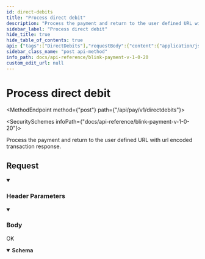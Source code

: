 ```yaml
---
id: direct-debits
title: "Process direct debit"
description: "Process the payment and return to the user defined URL with url encoded transaction response."
sidebar_label: "Process direct debit"
hide_title: true
hide_table_of_contents: true
api: {"tags":["DirectDebits"],"requestBody":{"content":{"application/json":{"schema":{"type":"object","x-examples":{"Example 1":{"payment_intent":"pi_Swhc84aSLtUGppvPARX","given_name":"test","family_name":"test","email":"random@gmail.com","country_code":"GB","customer_address":"12/B Example St.","customer_postcode":"12000","account_holder_name":"test account holder","branch_code":"20000","account_number":"579000","merchant_data":{"my_order_id":"dd-12345678"}}},"properties":{"payment_intent":{"type":"string","description":"Payment intent token."},"given_name":{"type":"string","description":"User’s given name or first name."},"family_name":{"type":"string","description":"User’s family name or Surname."},"email":{"type":"string","description":"User’s email address."},"country_code":{"type":"string","description":"ISO country code. Default value GB."},"customer_address":{"type":"string","description":"User’s address details."},"customer_postcode":{"type":"string","description":"User’s postcode."},"account_holder_name":{"type":"string","description":"User’s bank account name."},"branch_code":{"type":"string","description":"User’s bank short code."},"account_number":{"type":"string","description":"User’s bank account number."},"merchant_data":{"type":"string","description":"The merchant can add custom key value pairs in JSON format, for example:\n{\n  \"my_order_id\": 123,\n  \"fancy_note\": \"Order complete\",\n  \"card_discount\": false\n}"},"company_name":{"type":"string","description":"User’s company name. It’s required only if user’s given name and family name are not present.","x-stoplight":{"id":"nr7drag788jpt"}}},"required":["payment_intent","given_name","family_name","email","country_code","account_holder_name","branch_code","account_number"]},"examples":{"Example 1":{"value":{"payment_intent":"pi_Swhc84aSLtUGppvPARX","given_name":"test","family_name":"test","email":"random@gmail.com","country_code":"GB","customer_address":"12/B Example St.","customer_postcode":"12000","account_holder_name":"test account holder","branch_code":"20000","account_number":"579000","merchant_data":"{\"my_order_id\": \"dd-12345678\"}"}}}}}},"parameters":[{"name":"Authorization","in":"header","schema":{"type":"string"},"example":"Bearer {{access_token}}","description":"Bearer eyJ0eXAiOiJKV1QiLCJhbG..."},{"schema":{"type":"string"},"in":"header","name":"Content-Type","description":"application/json"}],"responses":{"200":{"description":"OK","headers":{},"content":{"application/json":{"schema":{"type":"object","properties":{"url":{"type":"string"}}},"examples":{"Example 1":{"value":{"url":"https://api-demo-php.blinkpayment.co.uk/return?transaction_id=BL-002A12345&status=Pending%2BSubmission&note=Pending%2BSubmission&merchant_data=%257B%2522order_id%2522%253A%2522dd-12345678%2522%257D"}}}}}}},"description":"Process the payment and return to the user defined URL with url encoded transaction response.","operationId":"direct-debits","method":"post","path":"/api/pay/v1/directdebits","servers":[{"url":"https://secure.blinkpayment.co.uk"},{"url":"https://gateway2.blinkpayment.co.uk"}],"jsonRequestBodyExample":{"payment_intent":"string","given_name":"string","family_name":"string","email":"string","country_code":"string","customer_address":"string","customer_postcode":"string","account_holder_name":"string","branch_code":"string","account_number":"string","merchant_data":"string","company_name":"string"},"info":{"title":"Blink Payment v1.0.20","description":"Blink Payment API Docs","version":"1.0.0","contact":{"name":"Blink Payment","email":"developers@blinkpayment.co.uk","url":"blinkpayment.co.uk"},"license":{"name":"MIT License","url":"https://opensource.org/licenses/MIT"}},"postman":{"name":"Process direct debit","description":{"content":"Process the payment and return to the user defined URL with url encoded transaction response.","type":"text/plain"},"url":{"path":["api","pay","v1","directdebits"],"host":["{{baseUrl}}"],"query":[],"variable":[]},"header":[{"key":"Content-Type","value":"application/json"},{"key":"Accept","value":"application/json"}],"method":"POST","body":{"mode":"raw","raw":"\"\"","options":{"raw":{"language":"json"}}}}}
sidebar_class_name: "post api-method"
info_path: docs/api-reference/blink-payment-v-1-0-20
custom_edit_url: null
---
```



<h1 className={"openapi__heading"}>Process direct debit</h1>

<MethodEndpoint method={"post"} path={"/api/pay/v1/directdebits"}></MethodEndpoint>

<SecuritySchemes infoPath={"docs/api-reference/blink-payment-v-1-0-20"}></SecuritySchemes>



Process the payment and return to the user defined URL with url encoded transaction response.

## Request

<details style={{"marginBottom":"1rem"}} className={"openapi-markdown__details"} data-collapsed={false} open={true}><summary style={{}}><h3 className={"openapi-markdown__details-summary-header-params"}>Header Parameters</h3></summary><div><ul><ParamsItem className={"paramsItem"} param={{"name":"Authorization","in":"header","schema":{"type":"string"},"example":"Bearer {{access_token}}","description":"Bearer eyJ0eXAiOiJKV1QiLCJhbG..."}}></ParamsItem><ParamsItem className={"paramsItem"} param={{"schema":{"type":"string"},"in":"header","name":"Content-Type","description":"application/json"}}></ParamsItem></ul></div></details><MimeTabs className={"openapi-tabs__mime"}><TabItem label={"application/json"} value={"application/json-schema"}><details style={{}} className={"openapi-markdown__details mime"} data-collapsed={false} open={true}><summary style={{}} className={"openapi-markdown__details-summary-mime"}><h3 className={"openapi-markdown__details-summary-header-body"}>Body</h3></summary><div style={{"textAlign":"left","marginLeft":"1rem"}}></div><ul style={{"marginLeft":"1rem"}}><SchemaItem collapsible={false} name={"payment_intent"} required={true} schemaName={"string"} qualifierMessage={undefined} schema={{"type":"string","description":"Payment intent token."}}></SchemaItem><SchemaItem collapsible={false} name={"given_name"} required={true} schemaName={"string"} qualifierMessage={undefined} schema={{"type":"string","description":"User’s given name or first name."}}></SchemaItem><SchemaItem collapsible={false} name={"family_name"} required={true} schemaName={"string"} qualifierMessage={undefined} schema={{"type":"string","description":"User’s family name or Surname."}}></SchemaItem><SchemaItem collapsible={false} name={"email"} required={true} schemaName={"string"} qualifierMessage={undefined} schema={{"type":"string","description":"User’s email address."}}></SchemaItem><SchemaItem collapsible={false} name={"country_code"} required={true} schemaName={"string"} qualifierMessage={undefined} schema={{"type":"string","description":"ISO country code. Default value GB."}}></SchemaItem><SchemaItem collapsible={false} name={"customer_address"} required={false} schemaName={"string"} qualifierMessage={undefined} schema={{"type":"string","description":"User’s address details."}}></SchemaItem><SchemaItem collapsible={false} name={"customer_postcode"} required={false} schemaName={"string"} qualifierMessage={undefined} schema={{"type":"string","description":"User’s postcode."}}></SchemaItem><SchemaItem collapsible={false} name={"account_holder_name"} required={true} schemaName={"string"} qualifierMessage={undefined} schema={{"type":"string","description":"User’s bank account name."}}></SchemaItem><SchemaItem collapsible={false} name={"branch_code"} required={true} schemaName={"string"} qualifierMessage={undefined} schema={{"type":"string","description":"User’s bank short code."}}></SchemaItem><SchemaItem collapsible={false} name={"account_number"} required={true} schemaName={"string"} qualifierMessage={undefined} schema={{"type":"string","description":"User’s bank account number."}}></SchemaItem><SchemaItem collapsible={false} name={"merchant_data"} required={false} schemaName={"string"} qualifierMessage={undefined} schema={{"type":"string","description":"The merchant can add custom key value pairs in JSON format, for example:\n{\n  \"my_order_id\": 123,\n  \"fancy_note\": \"Order complete\",\n  \"card_discount\": false\n}"}}></SchemaItem><SchemaItem collapsible={false} name={"company_name"} required={false} schemaName={"string"} qualifierMessage={undefined} schema={{"type":"string","description":"User’s company name. It’s required only if user’s given name and family name are not present.","x-stoplight":{"id":"nr7drag788jpt"}}}></SchemaItem></ul></details></TabItem></MimeTabs><div><div><ApiTabs><TabItem label={"200"} value={"200"}><div>

OK

</div><div><MimeTabs className={"openapi-tabs__mime"} schemaType={"response"}><TabItem label={"application/json"} value={"application/json"}><SchemaTabs className={"openapi-tabs__schema"}><TabItem label={"Schema"} value={"Schema"}><details style={{}} className={"openapi-markdown__details response"} data-collapsed={false} open={true}><summary style={{}} className={"openapi-markdown__details-summary-response"}><strong>Schema</strong></summary><div style={{"textAlign":"left","marginLeft":"1rem"}}></div><ul style={{"marginLeft":"1rem"}}><SchemaItem collapsible={false} name={"url"} required={false} schemaName={"string"} qualifierMessage={undefined} schema={{"type":"string"}}></SchemaItem></ul></details></TabItem><TabItem label={"Example (from schema)"} value={"Example (from schema)"}><ResponseSamples responseExample={"{\n  \"url\": \"string\"\n}"} language={"json"}></ResponseSamples></TabItem><TabItem label={"Example 1"} value={"Example 1"}><ResponseSamples responseExample={"{\n  \"url\": \"https://api-demo-php.blinkpayment.co.uk/return?transaction_id=BL-002A12345&status=Pending%2BSubmission&note=Pending%2BSubmission&merchant_data=%257B%2522order_id%2522%253A%2522dd-12345678%2522%257D\"\n}"} language={"json"}></ResponseSamples></TabItem></SchemaTabs></TabItem></MimeTabs></div></TabItem></ApiTabs></div></div>
      